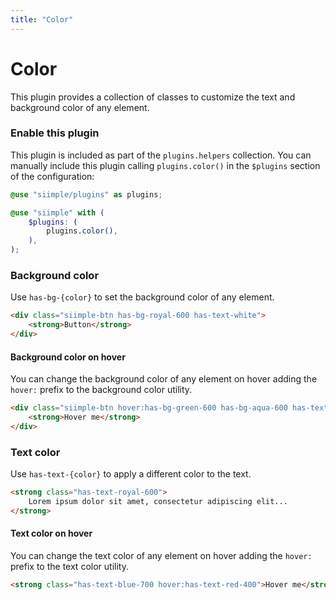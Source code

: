 ```yaml
---
title: "Color"
---
```


# Color

This plugin provides a collection of classes to customize the text and background color of any element. 


### Enable this plugin

This plugin is included as part of the `plugins.helpers` collection. You can manually include this plugin calling `plugins.color()` in the `$plugins` section of the configuration:

```scss
@use "siimple/plugins" as plugins;

@use "siimple" with (
    $plugins: (
        plugins.color(),
    ),
);
```


### Background color

Use `has-bg-{color}` to set the background color of any element. 


```html live=true bg=blue-200 align=center
<div class="siimple-btn has-bg-royal-600 has-text-white">
    <strong>Button</strong>
</div>
```


#### Background color on hover

You can change the background color of any element on hover adding the `hover:` prefix to the background color utility.

```html live=true bg=blue-200 color=blue-700 align=center
<div class="siimple-btn hover:has-bg-green-600 has-bg-aqua-600 has-text-white">
    <strong>Hover me</strong>
</div>
```


### Text color

Use `has-text-{color}` to apply a different color to the text. 

```html live=true bg=blue-200 align=center
<strong class="has-text-royal-600">
    Lorem ipsum dolor sit amet, consectetur adipiscing elit...
</strong>
```



#### Text color on hover

You can change the text color of any element on hover adding the `hover:` prefix to the text color utility.

```html live=true bg=blue-200 align=center
<strong class="has-text-blue-700 hover:has-text-red-400">Hover me</strong>
```
